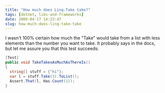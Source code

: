 ```yaml
---
title: "How much does Linq.Take take?"
tags: [dotnet, libs-and-frameworks]
date: 2009-04-17 14:23:47
slug: how-much-does-linq-take-take
---
```


I wasn't 100% certain how much the "Take" would take from a list with less elements than the number you want to take. It probably says in the docs, but let me assure you that this test succeeds:

```csharp
[Test]
public void TakeTakesAsMuchAsThereIs()
{
  string[] stuff = {"hi"};
  var l = stuff.Take(3).ToList();
  Assert.That(l, Has.Count(1));
}
```